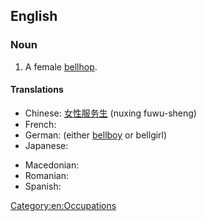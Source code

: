 ==English==

===Noun===
{{en-noun}}

# A female [[bellhop]].

====Translations====
{{trans-top|a female bellhop}}
* Chinese: [[女性服务生]] (nuxing fuwu-sheng)
* French: {{t+|fr|chasseuse|f}}
* German: {{t+|de|Hotelpage}} (either [[bellboy]] or bellgirl)
* Japanese: {{t|ja|ベルガール|tr=berugāru}}
{{trans-mid}}
* Macedonian: {{t|mk|портирка|f|tr=pórtirka}}
* Romanian: {{t|ro|fată de serviciu|f}}
* Spanish: {{t|es|botónesa|f}}
{{trans-bottom}}

[[Category:en:Occupations]]